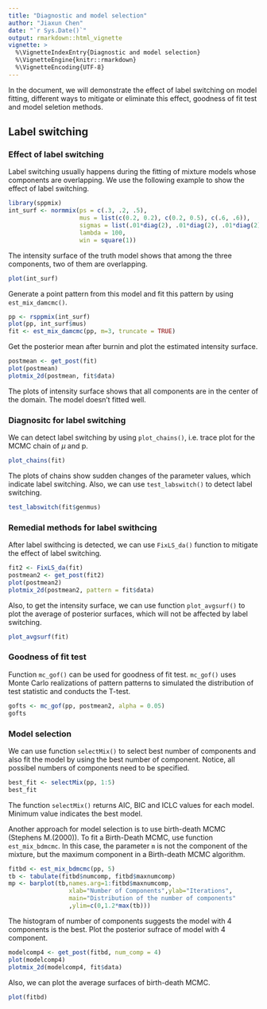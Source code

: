 ```yaml
---
title: "Diagnostic and model selection"
author: "Jiaxun Chen"
date: "`r Sys.Date()`"
output: rmarkdown::html_vignette
vignette: >
  %\VignetteIndexEntry{Diagnostic and model selection}
  %\VignetteEngine{knitr::rmarkdown}
  %\VignetteEncoding{UTF-8}
---
```

In the document, we will demonstrate the effect of label switching on model 
fitting, different ways to mitigate or eliminate this effect, goodness of fit
test and model seletion methods.

## Label switching
### Effect of label switching
Label switching usually happens during the fitting of mixture models whose components 
are overlapping. We use the following example to show the effect of label switching.
```r
library(sppmix)
int_surf <- normmix(ps = c(.3, .2, .5),
                    mus = list(c(0.2, 0.2), c(0.2, 0.5), c(.6, .6)),
                    sigmas = list(.01*diag(2), .01*diag(2), .01*diag(2)),
                    lambda = 100,
                    win = square(1))
```
The intensity surface of the truth model shows that among the three components, 
two of them are overlapping. 

```r
plot(int_surf)
```

Generate a point pattern from this model and fit this pattern by using `est_mix_damcmc()`.

```r
pp <- rsppmix(int_surf)
plot(pp, int_surf$mus)
fit <- est_mix_damcmc(pp, m=3, truncate = TRUE)
```

Get the posterior mean after burnin and plot the estimated intensity surface.

```r
postmean <- get_post(fit)
plot(postmean)
plotmix_2d(postmean, fit$data)
```

The plots of intensity surface shows that all components are in the center of the
domain. The model doesn't fitted well.

### Diagnositc for label switching
We can detect label switching by using `plot_chains()`, i.e. trace plot for the MCMC chain of $\mu$ and p.

```r
plot_chains(fit)
```

The plots of chains show sudden changes of the parameter values, which indicate 
label switching. Also, we can use `test_labswitch()` to detect label switching.

```r
test_labswitch(fit$genmus)
```

### Remedial methods for label swithcing

After label swithcing is detected, we can use `FixLS_da()` function to mitigate 
the effect of label switching. 

```r
fit2 <- FixLS_da(fit)
postmean2 <- get_post(fit2)
plot(postmean2)
plotmix_2d(postmean2, pattern = fit$data)
```

Also, to get the intensity surface, we can use function `plot_avgsurf()` to plot 
the average of posterior surfaces, which will not be affected by label switching.

```r
plot_avgsurf(fit)
```

### Goodness of fit test
Function `mc_gof()` can be used for goodness of fit test. `mc_gof()` uses Monte Carlo
realizations of pattern patterns to simulated the distribution of test statistic and 
conducts the T-test.

```r
gofts <- mc_gof(pp, postmean2, alpha = 0.05)
gofts
```


### Model selection
We can use function `selectMix()` to select best number of components and also fit
the model by using the best number of component. Notice, all possibel numbers of components
need to be specified.

```r
best_fit <- selectMix(pp, 1:5)
best_fit
```

The function `selectMix()` returns AIC, BIC and ICLC values for each model. Minimum value 
indicates the best model.

Another approach for model selection is to use birth-death MCMC (Stephens M.(2000)).
To fit a Birth-Death MCMC, use function ```est_mix_bdmcmc```. In this case, the parameter ```m``` is not the component of the mixture, but the maximum component in a Birth-death MCMC algorithm.

```r
fitbd <- est_mix_bdmcmc(pp, 5)
tb <- tabulate(fitbd$numcomp, fitbd$maxnumcomp)
mp <- barplot(tb,names.arg=1:fitbd$maxnumcomp,
                 xlab="Number of Components",ylab="Iterations",
                 main="Distribution of the number of components"
                 ,ylim=c(0,1.2*max(tb)))
```
The histogram of number of components suggests the model with 4 components is the best. Plot the posterior sufrace of model with 4 component.

```r
modelcomp4 <- get_post(fitbd, num_comp = 4)
plot(modelcomp4)
plotmix_2d(modelcomp4, fit$data)
```

Also, we can plot the average surfaces of birth-death MCMC.

```r
plot(fitbd)
```
